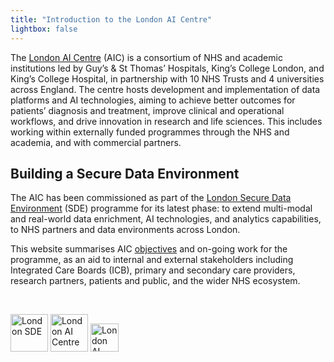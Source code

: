```yaml
---
title: "Introduction to the London AI Centre" 
lightbox: false
---
```


The [London AI Centre](https://www.aicentre.co.uk/) (AIC) is a consortium of NHS and academic institutions led by Guy’s & St Thomas’ Hospitals, King’s College London, and King’s College Hospital, in partnership with 10 NHS Trusts and 4 universities across England. The centre hosts development and implementation of data platforms and AI technologies, aiming to achieve better outcomes for patients’ diagnosis and treatment, improve clinical and operational workflows, and drive innovation in research and life sciences. This includes working within externally funded programmes through the NHS and academia, and with commercial partners.

## Building a Secure Data Environment

The AIC has been commissioned as part of the [London Secure Data Environment](overview/0_sde.qmd) (SDE) programme for its latest phase: to extend multi-modal and real-world data enrichment, AI technologies, and analytics capabilities, to NHS partners and data environments across London. 

This website summarises AIC [objectives](overview/1_objectives.qmd) and on-going work for the programme, as an aid to internal and external stakeholders including Integrated Care Boards (ICB), primary and secondary care providers, research partners, patients and public, and the wider NHS ecosystem.

<br/>

<img src="media/logos/sde_logo.png" alt="London SDE" title="" height="60" />
<img src="media/logos/logo_aic.png" alt="London AI Centre" title="" height="60" />
<img src="media/logos/onelondon.png" alt="London AI Centre" title="OneLondon" height="45" />
